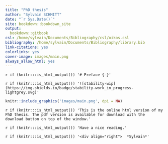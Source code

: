 ```yaml
--- 
title: "PhD thesis"
author: "Sylvain SCHMITT"
date: "`r Sys.Date()`"
site: bookdown::bookdown_site
output: 
  bookdown::gitbook
csl: /home/sylvain/Documents/Bibliography/csl/oikos.csl
bibliography: /home/sylvain/Documents/Bibliography/library.bib
link-citations: yes
colorlinks: yes
cover-image: images/main.png
always_allow_html: yes
---
```


`r if (knitr:::is_html_output()) '# Preface {-}'`

`r if (knitr:::is_html_output()) '![stability-wip](https://img.shields.io/badge/stability-work_in_progress-lightgrey.svg)'`

```r
knitr::include_graphics('images/main.png', dpi = NA)
```

`r if (knitr:::is_html_output()) 'This is the online html version of my PhD thesis. The pdf version is available for download with the download button on top of the window.'`

`r if (knitr:::is_html_output()) 'Have a nice reading.'`

`r if (knitr:::is_html_output()) '<div align="right">  *Sylvain*'`
